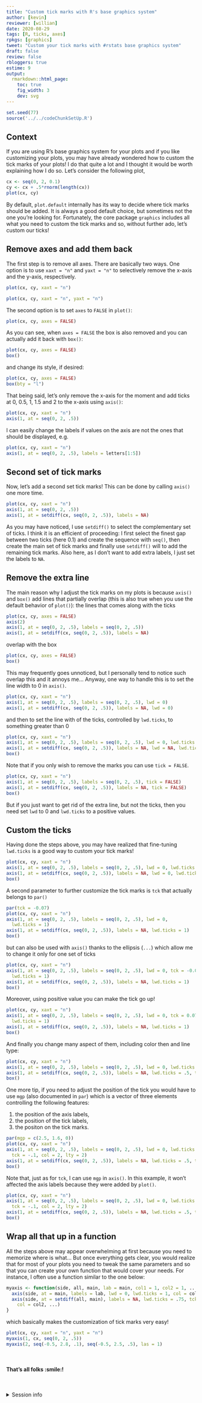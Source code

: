 ```yaml
---
title: "Custom tick marks with R's base graphics system"
author: [kevin]
reviewer: [willian]
date: 2020-08-29
tags: [R, ticks, axes]
rpkgs: [graphics]
tweet: "Custom your tick marks with #rstats base graphics system"
draft: false
review: false
rbloggers: true
estime: 9
output:
  rmarkdown::html_page:
    toc: true
    fig_width: 3
    dev: svg
---
```




```R
set.seed(77)
source('../../codeChunkSetUp.R')
```

## Context

If you are using R's base graphics system for your plots and if you like
customizing your plots, you may have already wondered how to custom the tick
marks of your plots! I do that quite a lot and I thought it would be worth
explaining how I do so. Let's consider the following plot,

```R
cx <- seq(0, 2, 0.1)
cy <- cx + .5*rnorm(length(cx))
plot(cx, cy)
```

By default, `plot.default` internally has its way to decide where tick marks
should be added. It is always a good default choice, but sometimes not the one
you're looking for. Fortunately, the core package `graphics` includes all what
you need to custom the tick marks and so, without further ado, let's custom our
ticks!


## Remove axes and add them back

The first step is to remove all axes. There are basically two ways. One option
is to use `xaxt = "n"` and `yaxt = "n"` to selectively remove the x-axis and
the y-axis, respectively.

```R
plot(cx, cy, xaxt = "n")
```

```R
plot(cx, cy, xaxt = "n", yaxt = "n")
```

The second option is to set `axes` to `FALSE` in `plot()`:

```R
plot(cx, cy, axes = FALSE)
```

As you can see, when `axes = FALSE` the box is also removed and you can actually add it back with `box()`:

```R
plot(cx, cy, axes = FALSE)
box()
```

and change its style, if desired:


```R
plot(cx, cy, axes = FALSE)
box(bty = "l")
```


That being said, let's only remove the x-axis for the moment and add ticks at 0,
0.5, 1, 1.5 and 2 to the x-axis using `axis()`:

```R
plot(cx, cy, xaxt = "n")
axis(1, at = seq(0, 2, .5))
```

I can easily change the labels if values on the axis are not the ones that
should be displayed, e.g.

```R
plot(cx, cy, xaxt = "n")
axis(1, at = seq(0, 2, .5), labels = letters[1:5])
```



## Second set of tick marks

Now, let's add a second set tick marks! This can be done by calling `axis()` one
more time.

```R
plot(cx, cy, xaxt = "n")
axis(1, at = seq(0, 2, .5))
axis(1, at = setdiff(cx, seq(0, 2, .5)), labels = NA)
```

As you may have noticed, I use `setdiff()` to select the complementary set of
ticks. I think it is an efficient of proceeding: I first select the finest gap
between two ticks (here 0.1) and create the sequence with `seq()`, then create
the main set of tick marks and finally use `setdiff()` will to add the
remaining tick marks. Also here, as I don't want to add extra labels, I just set
the labels to `NA`.


## Remove the extra line

The main reason why I adjust the tick marks on my plots is because `axis()` and
`box()` add lines that partially overlap (this is also true when you use the
default behavior of `plot()`): the lines that comes along with the ticks

```R
plot(cx, cy, axes = FALSE)
axis(2)
axis(1, at = seq(0, 2, .5), labels = seq(0, 2, .5))
axis(1, at = setdiff(cx, seq(0, 2, .5)), labels = NA)
```

overlap with the box

```R
plot(cx, cy, axes = FALSE)
box()
```

This may frequently goes unnoticed, but I personally tend to notice such overlap
this and it annoys me... Anyway, one way to handle this is to set the line width
to 0 in `axis()`.


```R
plot(cx, cy, xaxt = "n")
axis(1, at = seq(0, 2, .5), labels = seq(0, 2, .5), lwd = 0)
axis(1, at = setdiff(cx, seq(0, 2, .5)), labels = NA, lwd = 0)
```

and then to set the line with of the ticks, controlled by `lwd.ticks`, to
something greater than 0

```R
plot(cx, cy, xaxt = "n")
axis(1, at = seq(0, 2, .5), labels = seq(0, 2, .5), lwd = 0, lwd.ticks = 1)
axis(1, at = setdiff(cx, seq(0, 2, .5)), labels = NA, lwd = NA, lwd.ticks = 1)
box()
```

Note that if you only wish to remove the marks you can use `tick = FALSE`.

```R
plot(cx, cy, xaxt = "n")
axis(1, at = seq(0, 2, .5), labels = seq(0, 2, .5), tick = FALSE)
axis(1, at = setdiff(cx, seq(0, 2, .5)), labels = NA, tick = FALSE)
box()
```

But if you just want to get rid of the extra line, but not the ticks, then you
need set `lwd` to 0 and `lwd.ticks` to a positive values.



## Custom the ticks

Having done the steps above, you may have realized that fine-tuning `lwd.ticks`
is a good way to custom your tick marks!

```R
plot(cx, cy, xaxt = "n")
axis(1, at = seq(0, 2, .5), labels = seq(0, 2, .5), lwd = 0, lwd.ticks = 1.5)
axis(1, at = setdiff(cx, seq(0, 2, .5)), labels = NA, lwd = 0, lwd.ticks = .5)
box()
```

A second parameter to further customize the tick marks is `tck` that actually
belongs to `par()`


```R
par(tck = -0.07)
plot(cx, cy, xaxt = "n")
axis(1, at = seq(0, 2, .5), labels = seq(0, 2, .5), lwd = 0,
  lwd.ticks = 1)
axis(1, at = setdiff(cx, seq(0, 2, .5)), labels = NA, lwd.ticks = 1)
box()
```

but can also be used with `axis()` thanks to the ellipsis (`...`) which allow me
to change it only for one set of ticks


```R
plot(cx, cy, xaxt = "n")
axis(1, at = seq(0, 2, .5), labels = seq(0, 2, .5), lwd = 0, tck = -0.07,
  lwd.ticks = 1)
axis(1, at = setdiff(cx, seq(0, 2, .5)), labels = NA, lwd.ticks = 1)
box()
```


Moreover, using positive value you can make the tick go up!

```R
plot(cx, cy, xaxt = "n")
axis(1, at = seq(0, 2, .5), labels = seq(0, 2, .5), lwd = 0, tck = 0.07,
  lwd.ticks = 1)
axis(1, at = setdiff(cx, seq(0, 2, .5)), labels = NA, lwd.ticks = 1)
box()
```

And finally you change many aspect of them, including color then and line type:


```R
plot(cx, cy, xaxt = "n")
axis(1, at = seq(0, 2, .5), labels = seq(0, 2, .5), lwd = 0, lwd.ticks = 1.5, tck = -.07, col = 2, lty = 2)
axis(1, at = setdiff(cx, seq(0, 2, .5)), labels = NA, lwd.ticks = .5, tck = -.03, col = 3)
box()
```

One more tip, if you need to adjust the position of the tick you would have to
use `mgp` (also documented in `par`) which is a vector of three elements
controlling the following features:

1. the position of the axis labels,
2. the position of the tick labels,
3. the positon on the tick marks.


```R
par(mgp = c(2.5, 1.6, 0))
plot(cx, cy, xaxt = "n")
axis(1, at = seq(0, 2, .5), labels = seq(0, 2, .5), lwd = 0, lwd.ticks = 1.5,
  tck = -.1, col = 2, lty = 2)
axis(1, at = setdiff(cx, seq(0, 2, .5)), labels = NA, lwd.ticks = .5, tck = -.03, col = 3)
box()
```

Note that, just as for `tck`, I can use `mgp` in `axis()`. In this example,  it
won't affected the axis labels because they were added by `plot()`.


```R
plot(cx, cy, xaxt = "n")
axis(1, at = seq(0, 2, .5), labels = seq(0, 2, .5), lwd = 0, lwd.ticks = 1.5,
  tck = -.1, col = 2, lty = 2)
axis(1, at = setdiff(cx, seq(0, 2, .5)), labels = NA, lwd.ticks = .5, tck = -.03, col = 3, mgp = c(2.5, 1.6, 0))
box()
```





## Wrap all that up in a function

All the steps above may appear overwhelming at first because you need to
memorize where is what... But once everything gets clear, you would realize that
for most of your plots you need to tweak the same parameters and so that you can
create your own function that would cover your needs. For instance, I often use
a function similar to the one below:

```R
myaxis <- function(side, all, main, lab = main, col1 = 1, col2 = 1, ...) {
  axis(side, at = main, labels = lab, lwd = 0, lwd.ticks = 1, col = col1, ...)
  axis(side, at = setdiff(all, main), labels = NA, lwd.ticks = .75, tck = -.025,
    col = col2, ...)
}
```

which basically makes the customization of tick marks very easy!

```R
plot(cx, cy, xaxt = "n", yaxt = "n")
myaxis(1, cx, seq(0, 2, .5))
myaxis(2, seq(-0.5, 2.8, .1), seq(-0.5, 2.5, .5), las = 1)
```

<br>

#### That's all folks :smile:!

<br>

<details>
<summary> Session info <i class="fa fa-cogs" aria-hidden="true"></i> </summary>
```r
sessionInfo()
```
</details>
